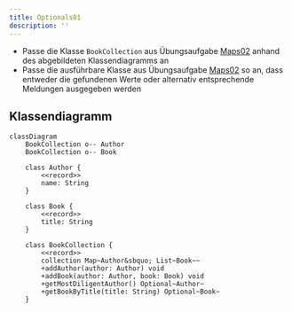 ```yaml
---
title: Optionals01
description: ''
---
```



- Passe die Klasse `BookCollection` aus Übungsaufgabe [Maps02](../maps/maps02)
  anhand des abgebildeten Klassendiagramms an
- Passe die ausführbare Klasse aus Übungsaufgabe [Maps02](../maps/maps02) so an,
  dass entweder die gefundenen Werte oder alternativ entsprechende Meldungen
  ausgegeben werden

## Klassendiagramm

```mermaid
classDiagram
    BookCollection o-- Author
    BookCollection o-- Book

    class Author {
        <<record>>
        name: String
    }

    class Book {
        <<record>>
        title: String
    }

    class BookCollection {
        <<record>>
        collection Map~Author&sbquo; List~Book~~
        +addAuthor(author: Author) void
        +addBook(author: Author, book: Book) void
        +getMostDiligentAuthor() Optional~Author~
        +getBookByTitle(title: String) Optional~Book~
    }
```

<Exercise pullRequest="99" branchSuffix="optionals/01" />
